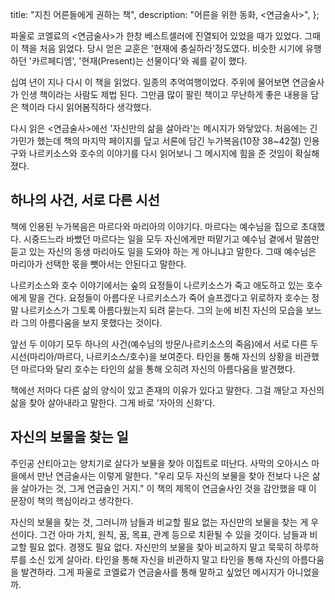   title: "지친 어른들에게 권하는 책",
  description: "어른을 위한 동화, <연금술사>",
};

파울로 코엘료의 \<연금술사\>가 한창 베스트셀러에 진열되어 있었을 때가 있었다. 그때 이 책을 처음 읽었다. 당시 얻은 교훈은 '현재에 충실하라'정도였다. 비슷한 시기에 유행하던 '카르페디엠', '현재(Present)는 선물이다'와 궤를 같이 했다.

십여 년이 지나 다시 이 책을 읽었다. 일종의 추억여행이었다. 주위에 물어보면 연금술사가 인생 책이라는 사람도 제법 된다. 그만큼 많이 팔린 책이고 무난하게 좋은 내용을 담은 책이라 다시 읽어봄직하다 생각했다.

다시 읽은 \<연금술사\>에선 '자신만의 삶을 살아라'는 메시지가 와닿았다. 처음에는 긴가민가 했는데 책의 마지막 페이지를 덮고 서론에 담긴 누가복음(10장 38~42절) 인용구와 나르키소스와 호수의 이야기를 다시 읽어보니 그 메시지에 힘을 준 것임이 확실해졌다.

## 하나의 사건, 서로 다른 시선

책에 인용된 누가복음은 마르다와 마리아의 이야기다. 마르다는 예수님을 집으로 초대했다. 시중드느라 바빴던 마르다는 일을 모두 자신에게만 떠맡기고 예수님 곁에서 말씀만 듣고 있는 자신의 동생 마리아도 일을 도와야 하는 게 아니냐고 말한다. 그때 예수님은 마리아가 선택한 몫을 뺏아서는 안된다고 말한다.

나르키소스와 호수 이야기에서는 숲의 요정들이 나르키소스가 죽고 애도하고 있는 호수에게 말을 건다. 요정들이 아름다운 나르키소스가 죽어 슬프겠다고 위로하자 호수는 정말 나르키소스가 그토록 아름다웠는지 되려 묻는다. 그의 눈에 비친 자신의 모습을 보느라 그의 아름다움을 보지 못했다는 것이다.

앞선 두 이야기 모두 하나의 사건(예수님의 방문/나르키소스의 죽음)에서 서로 다른 두 시선(마리아/마르다, 나르키소스/호수)을 보여준다. 타인을 통해 자신의 상황을 비관했던 마르다와 달리 호수는 타인의 삶을 통해 오히려 자신의 아름다움을 발견했다.

책에선 저마다 다른 삶의 양식이 있고 존재의 이유가 있다고 말한다. 그걸 깨닫고 자신의 삶을 찾아 살아내라고 말한다. 그게 바로 '자아의 신화'다.

## 자신의 보물을 찾는 일

주인공 산티아고는 양치기로 살다가 보물을 찾아 이집트로 떠난다. 사막의 오아시스 마을에서 만난 연금술사는 이렇게 말한다. "우리 모두 자신의 보물을 찾아 전보다 나은 삶을 살아가는 것, 그게 연금술인 거지." 이 책의 제목이 연금술사인 것을 감안했을 때 이 문장이 책의 핵심이라고 생각한다.

자신의 보물을 찾는 것, 그러니까 남들과 비교할 필요 없는 자신만의 보물을 찾는 게 우선이다. 그건 아마 가치, 원칙, 꿈, 목표, 관계 등으로 치환될 수 있을 것이다. 남들과 비교할 필요 없다. 경쟁도 필요 없다. 자신만의 보물을 찾아 비교하지 말고 묵묵히 하루하루를 소신 있게 살아라. 타인을 통해 자신을 비관하지 말고 타인을 통해 자신의 아름다움을 발견하라. 그게 파울로 코엘료가 연금술사를 통해 말하고 싶었던 메시지가 아니었을까.

